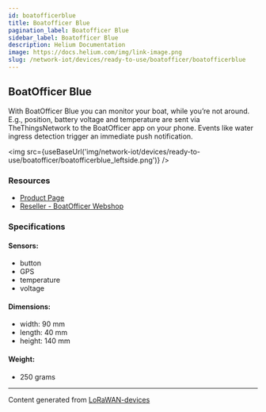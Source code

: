 ```yaml
---
id: boatofficerblue
title: Boatofficer Blue
pagination_label: Boatofficer Blue
sidebar_label: Boatofficer Blue
description: Helium Documentation
image: https://docs.helium.com/img/link-image.png
slug: /network-iot/devices/ready-to-use/boatofficer/boatofficerblue
---
```



<LegacyContentBanner />

## BoatOfficer Blue

With BoatOfficer Blue you can monitor your boat, while you’re not around. E.g., position, battery
voltage and temperature are sent via TheThingsNetwork to the BoatOfficer app on your phone. Events
like water ingress detection trigger an immediate push notification.

<img
  src={useBaseUrl('img/network-iot/devices/ready-to-use/boatofficer/boatofficerblue_leftside.png')}
/>

### Resources

- [Product Page](https://www.boatofficer.com/products/BoatOfficerBlue)
- [Reseller - BoatOfficer Webshop](https://shop.boatofficer.com/en/)

### Specifications

#### Sensors:

- button
- GPS
- temperature
- voltage

#### Dimensions:

- width: 90 mm
- length: 40 mm
- height: 140 mm

#### Weight:

- 250 grams

---

Content generated from [LoRaWAN-devices](https://github.com/TheThingsNetwork/lorawan-devices)
